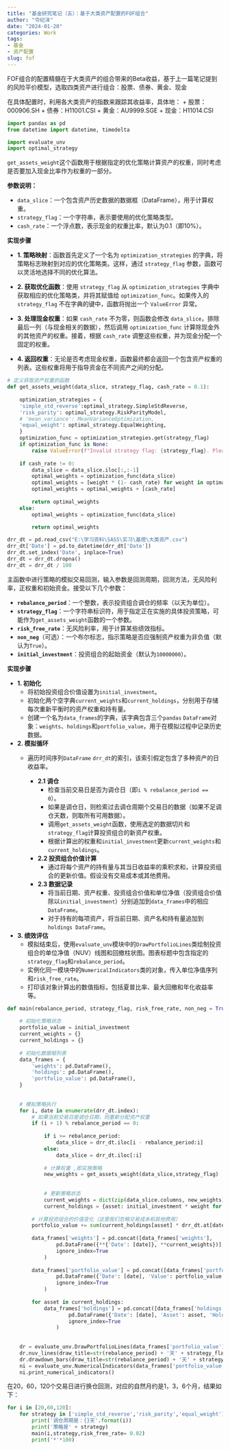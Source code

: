 ```yaml
---
title: "基金研究笔记（五）：基于大类资产配置的FOF组合"
author: "令纪泽"
date: "2024-01-20"
categories: Work
tags:
- 基金
- 资产配置
slug: fof
---
```


FOF组合的配置精髓在于大类资产的组合带来的Beta收益，基于上一篇笔记提到的风险平价模型，选取四类资产进行组合：股票、债券、黄金、现金

在具体配置时，利用各大类资产的指数来跟踪其收益率，具体地：
  + 股票：000906.SH
  + 债券：H11001.CSI
  + 黄金：AU9999.SGE
  + 现金：H11014.CSI

```python
import pandas as pd
from datetime import datetime, timedelta

import evaluate_unv
import optimal_strategy
```



 `get_assets_weight`这个函数用于根据指定的优化策略计算资产的权重，同时考虑是否要加入现金比率作为权重的一部分。

**参数说明：**

- `data_slice`：一个包含资产历史数据的数据框（DataFrame），用于计算权重。
- `strategy_flag`：一个字符串，表示要使用的优化策略类型。
- `cash_rate`：一个浮点数，表示现金的权重比率，默认为0.1（即10%）。

**实现步骤**

  * **1. 策略映射**：函数首先定义了一个名为 `optimization_strategies` 的字典，将策略标志映射到对应的优化策略类。这样，通过 `strategy_flag` 参数，函数可以灵活地选择不同的优化算法。  
  
  * **2. 获取优化函数**：使用 `strategy_flag` 从 `optimization_strategies` 字典中获取相应的优化策略类，并将其赋值给 `optimization_func`。如果传入的 `strategy_flag` 不在字典的键中，函数将抛出一个 `ValueError` 异常。  
  
  * **3. 处理现金权重**：如果 `cash_rate` 不为零，则函数会修改 `data_slice`，排除最后一列（与现金相关的数据），然后调用 `optimization_func` 计算除现金外的其他资产的权重。接着，根据 `cash_rate` 调整这些权重，并为现金分配一个固定的权重。  
  
  * **4. 返回权重**：无论是否考虑现金权重，函数最终都会返回一个包含资产权重的列表。这些权重将用于指导资金在不同资产之间的分配。       



```python
# 定义获取资产权重的函数
def get_assets_weight(data_slice, strategy_flag, cash_rate = 0.1):
    
    optimization_strategies = { 
    'simple_std_reverse':optimal_strategy.SimpleStdReverse,
    'risk_parity': optimal_strategy.RiskParityModel,  
    # 'mean_variance': MeanVarianceOptimization, 
    'equal_weight': optimal_strategy.EqualWeighting,  
    } 
    optimization_func = optimization_strategies.get(strategy_flag)
    if optimization_func is None:  
        raise ValueError(f"Invalid strategy flag: {strategy_flag}. Please use one of the following: {list(optimization_strategies.keys())}")
    
    if cash_rate != 0:
        data_slice = data_slice.iloc[:,:-1]
        optimal_weights = optimization_func(data_slice)
        optimal_weights = [weight * (1- cash_rate) for weight in optimal_weights]
        optimal_weights = optimal_weights + [cash_rate]
        
        return optimal_weights
    else:
        optimal_weights = optimization_func(data_slice)
        
        return optimal_weights
```

```python
drr_dt = pd.read_csv("E:\学习资料\SASS\实习\基煜\大类资产.csv")
drr_dt['Date'] = pd.to_datetime(drr_dt['Date'])
drr_dt.set_index('Date', inplace=True)
drr_dt = drr_dt.dropna()
drr_dt = drr_dt / 100
```

主函数中进行策略的模拟交易回测，输入参数是回测周期，回测方法，无风险利率，正权重和初始资金。接受以下几个参数：

- **`rebalance_period`**：一个整数，表示投资组合调仓的频率（以天为单位）。
- **`strategy_flag`**：一个字符串标识符，用于指定正在实施的具体投资策略，可能作为`get_assets_weight`函数的一个参数。
- **`risk_free_rate`**：无风险利率，用于计算某些绩效指标。
- **`non_neg`**（可选）：一个布尔标志，指示策略是否应强制资产权重为非负值（默认为`True`）。
- **`initial_investment`**：投资组合的起始资金（默认为`10000000`）。

**实现步骤**  
  
  * **1. 初始化**  
    - 将初始投资组合价值设置为`initial_investment`。  
    - 初始化两个空字典`current_weights`和`current_holdings`，分别用于存储每次重新平衡时的资产权重和持有量。  
    - 创建一个名为`data_frames`的字典，该字典包含三个`pandas` `DataFrame`对象：`weights`、`holdings`和`portfolio_value`，用于在模拟过程中记录历史数据。  
  
  * **2. 模拟循环**  
    - 遍历时间序列`DataFrame` `drr_dt`的索引，该索引假定包含了多种资产的日收益率。  
  
      * **2.1 调仓**  
        - 检查当前交易日是否为调仓日（即`i % rebalance_period == 0`）。  
        - 如果是调仓日，则检索过去调仓周期个交易日的数据（如果不足调仓天数，则取所有可用数据）。  
        - 调用`get_assets_weight`函数，使用选定的数据切片和`strategy_flag`计算投资组合的新资产权重。  
        - 根据计算出的权重和`initial_investment`更新`current_weights`和`current_holdings`。  
  
      * **2.2 投资组合价值计算**  
        - 通过将每个资产的持有量与其当日收益率的乘积求和，计算投资组合的更新价值。假设没有交易成本或其他费用。  
  
      * **2.3 数据记录**  
        - 将当前日期、资产权重、投资组合价值和单位净值（投资组合价值除以`initial_investment`）分别追加到`data_frames`中的相应`DataFrame`。  
        - 对于持有的每项资产，将当前日期、资产名和持有量追加到`holdings DataFrame`。  
  
  * **3. 绩效评估**  
    - 模拟结束后，使用`evaluate_unv`模块中的`DrawPortfolioLines`类绘制投资组合的单位净值（NUV）线图和回撤柱状图。图表标题中包含指定的`strategy_flag`和`rebalance_period`。  
    - 实例化同一模块中的`NumericalIndicators`类的对象，传入单位净值序列和`risk_free_rate`。  
    - 打印该对象计算出的数值指标，包括夏普比率、最大回撤和年化收益率等。

```python
def main(rebalance_period, strategy_flag, risk_free_rate, non_neg = True, initial_investment = 10000000):
        
    # 初始化策略状态
    portfolio_value = initial_investment
    current_weights = {}
    current_holdings = {}
    
    # 初始化数据框列表
    data_frames = {
        'weights': pd.DataFrame(),
        'holdings': pd.DataFrame(),
        'portfolio_value': pd.DataFrame(),
    }
    
       
    # 模拟策略执行
    for i, date in enumerate(drr_dt.index):
        # 如果当前交易日是调仓日期，则重新分配资产权重
        if (i + 1) % rebalance_period == 0:
          
            if i >= rebalance_period:
                data_slice = drr_dt.iloc[i - rebalance_period:i]
            else:
                data_slice = drr_dt.iloc[:i]
            
            # 计算权重 ,即实施策略
            new_weights = get_assets_weight(data_slice,strategy_flag)
    
            
            # 更新策略状态
            current_weights = dict(zip(data_slice.columns, new_weights))
            current_holdings = {asset: initial_investment * weight for asset, weight in current_weights.items()}
        
        # 计算投资组合的价值变化（这里我们忽略交易成本和其他费用）
        portfolio_value += sum(current_holdings[asset] * drr_dt.at[date, asset] for asset in current_holdings)
        
        data_frames['weights'] = pd.concat([data_frames['weights'],
                pd.DataFrame({**{'Date': [date]}, **current_weights})],
                ignore_index=True            
            )
        
        data_frames['portfolio_value'] = pd.concat([data_frames['portfolio_value'],
                pd.DataFrame({'Date': [date], 'Value': portfolio_value , 'Unit Net Value':portfolio_value / initial_investment})],
                ignore_index=True
            )
        
        for asset in current_holdings:
            data_frames['holdings'] = pd.concat([data_frames['holdings'],
                    pd.DataFrame({'Date': [date], 'Asset': asset, 'Holding': current_holdings[asset]})],
                    ignore_index=True
                )
           
    
    dr = evaluate_unv.DrawPortfolioLines(data_frames['portfolio_value'])
    dr.nuv_lines(draw_title=str(rebalance_period) + '天' + strategy_flag)
    dr.drawdown_bars(draw_title=str(rebalance_period) + '天' + strategy_flag)
    ni = evaluate_unv.NumericalIndicators(data_frames['portfolio_value']['Unit Net Value'], risk_free_rate = risk_free_rate)
    ni.print_numerical_indicators()
```

在20，60，120个交易日进行换仓回测，对应的自然月约是1，3，6个月，结果如下：

```python
for i in [20,60,120]:
    for strategy in ['simple_std_reverse','risk_parity','equal_weight']:
        print('调仓周期是：{}天'.format(i))
        print('策略是' + strategy)
        main(i,strategy,risk_free_rate= 0.02)
        print('*'*100)
```

